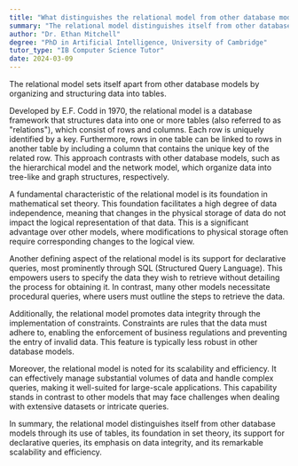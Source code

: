 ```yaml
---
title: "What distinguishes the relational model from other database models?"
summary: "The relational model distinguishes itself from other database models through its use of tables to organise and structure data."
author: "Dr. Ethan Mitchell"
degree: "PhD in Artificial Intelligence, University of Cambridge"
tutor_type: "IB Computer Science Tutor"
date: 2024-03-09
---
```


The relational model sets itself apart from other database models by organizing and structuring data into tables.

Developed by E.F. Codd in 1970, the relational model is a database framework that structures data into one or more tables (also referred to as "relations"), which consist of rows and columns. Each row is uniquely identified by a key. Furthermore, rows in one table can be linked to rows in another table by including a column that contains the unique key of the related row. This approach contrasts with other database models, such as the hierarchical model and the network model, which organize data into tree-like and graph structures, respectively.

A fundamental characteristic of the relational model is its foundation in mathematical set theory. This foundation facilitates a high degree of data independence, meaning that changes in the physical storage of data do not impact the logical representation of that data. This is a significant advantage over other models, where modifications to physical storage often require corresponding changes to the logical view.

Another defining aspect of the relational model is its support for declarative queries, most prominently through SQL (Structured Query Language). This empowers users to specify the data they wish to retrieve without detailing the process for obtaining it. In contrast, many other models necessitate procedural queries, where users must outline the steps to retrieve the data.

Additionally, the relational model promotes data integrity through the implementation of constraints. Constraints are rules that the data must adhere to, enabling the enforcement of business regulations and preventing the entry of invalid data. This feature is typically less robust in other database models.

Moreover, the relational model is noted for its scalability and efficiency. It can effectively manage substantial volumes of data and handle complex queries, making it well-suited for large-scale applications. This capability stands in contrast to other models that may face challenges when dealing with extensive datasets or intricate queries.

In summary, the relational model distinguishes itself from other database models through its use of tables, its foundation in set theory, its support for declarative queries, its emphasis on data integrity, and its remarkable scalability and efficiency.
    